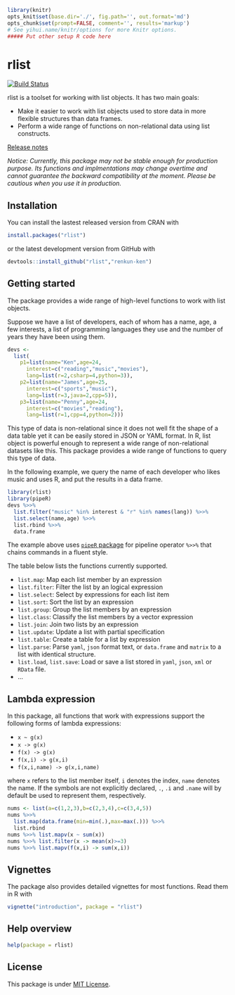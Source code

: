 ```r
library(knitr)
opts_knit$set(base.dir='./', fig.path='', out.format='md')
opts_chunk$set(prompt=FALSE, comment='', results='markup')
# See yihui.name/knitr/options for more Knitr options.
##### Put other setup R code here

```

# rlist

[![Build Status](https://travis-ci.org/renkun-ken/rlist.png?branch=master)](https://travis-ci.org/renkun-ken/rlist)

rlist is a toolset for working with list objects. It has two main goals:

- Make it easier to work with list objects used to store data in more flexible structures than data frames.
- Perform a wide range of functions on non-relational data using list constructs.

[Release notes](https://github.com/renkun-ken/rlist/releases)

*Notice: Currently, this package may not be stable enough for production purpose. Its functions and implmentations may change overtime and cannot guarantee the backward compatibility at the moment. Please be cautious when you use it in production.*

## Installation

You can install the lastest released version from CRAN with

```r
install.packages("rlist")
```

or the latest development version from GitHub with

```r
devtools::install_github("rlist","renkun-ken")
```

## Getting started

The package provides a wide range of high-level functions to work with list objects.

Suppose we have a list of developers, each of whom has a name, age, a few interests, a list of programming languages they use and the number of years they have been using them.

```r
devs <- 
  list(
    p1=list(name="Ken",age=24,
      interest=c("reading","music","movies"),
      lang=list(r=2,csharp=4,python=3)),
    p2=list(name="James",age=25,
      interest=c("sports","music"),
      lang=list(r=3,java=2,cpp=5)),
    p3=list(name="Penny",age=24,
      interest=c("movies","reading"),
      lang=list(r=1,cpp=4,python=2)))
```

This type of data is non-relational since it does not well fit the shape of a data table yet it can be easily stored in JSON or YAML format. In R, list object is powerful enough to represent a wide range of non-relational datasets like this. This package provides a wide range of functions to query this type of data.

In the following example, we query the name of each developer who likes music and uses R, and put the results in a data frame.

```r
library(rlist)
library(pipeR)
devs %>>% 
  list.filter("music" %in% interest & "r" %in% names(lang)) %>>%
  list.select(name,age) %>>%
  list.rbind %>>%
  data.frame
```

The example above uses [`pipeR` package](http://renkun.me/pipeR/) for pipeline operator `%>>%` that chains commands in a fluent style.

The table below lists the functions currently supported.

- `list.map`: Map each list member by an expression
- `list.filter`: Filter the list by an logical expression
- `list.select`: Select by expressions for each list item
- `list.sort`: Sort the list by an expression
- `list.group`: Group the list members by an expression
- `list.class`: Classify the list members by a vector expression
- `list.join`: Join two lists by an expression
- `list.update`: Update a list with partial specification
- `list.table`: Create a table for a list by expression
- `list.parse`: Parse `yaml`, `json` format text, or `data.frame` and `matrix` to a list with identical structure.
- `list.load`, `list.save`: Load or save a list stored in `yaml`, `json`, `xml` or `RData` file.
- ...

## Lambda expression

In this package, all functions that work with expressions support the following forms of lambda expressions:

- `x ~ g(x)`
- `x -> g(x)`
- `f(x) -> g(x)`
- `f(x,i) -> g(x,i)`
- `f(x,i,name) -> g(x,i,name)`

where `x` refers to the list member itself, `i` denotes the index, `name` denotes the name. If the symbols are not explicitly declared, `.`, `.i` and `.name` will by default be used to represent them, respectively.

```r
nums <- list(a=c(1,2,3),b=c(2,3,4),c=c(3,4,5))
nums %>>%
  list.map(data.frame(min=min(.),max=max(.))) %>>%
  list.rbind
nums %>>% list.mapv(x ~ sum(x))
nums %>>% list.filter(x -> mean(x)>=3)
nums %>>% list.mapv(f(x,i) -> sum(x,i))
```

## Vignettes

The package also provides detailed vignettes for most functions. Read them in R with

```r
vignette("introduction", package = "rlist")
```

## Help overview

```r
help(package = rlist)
```

## License

This package is under [MIT License](http://opensource.org/licenses/MIT).
